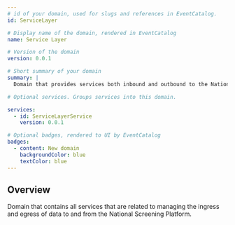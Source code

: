 ```yaml
---
# id of your domain, used for slugs and references in EventCatalog.
id: ServiceLayer

# Display name of the domain, rendered in EventCatalog
name: Service Layer

# Version of the domain
version: 0.0.1

# Short summary of your domain
summary: |
  Domain that provides services both inbound and outbound to the National Screening Platform.

# Optional services. Groups services into this domain.

services:
  - id: ServiceLayerService
    version: 0.0.1

# Optional badges, rendered to UI by EventCatalog
badges:
  - content: New domain
    backgroundColor: blue
    textColor: blue
---
```


## Overview

Domain that contains all services that are related to managing the ingress and egress of data to and from the National Screening Platform.

<NodeGraph />
